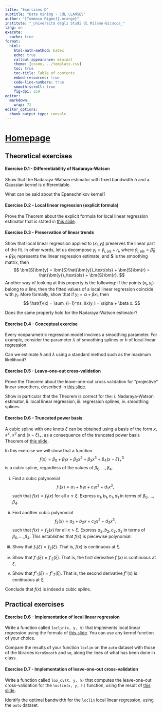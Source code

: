 ```yaml
---
title: "Exercises D"
subtitle: "Data mining - CdL CLAMSES"
author: "[Tommaso Rigon]{.orange}"
institute: "_Università degli Studi di Milano-Bicocca_"
lang: en
execute:
  cache: true
format:
  html:
    html-math-method: katex
    echo: true
    callout-appearance: minimal
    theme: [cosmo, ../template.css]
    toc: true
    toc-title: Table of contents
    embed-resources: true
    code-line-numbers: true
    smooth-scroll: true
    fig-dpi: 250
editor: 
  markdown: 
    wrap: 72
editor_options: 
  chunk_output_type: console
---
```


# [Homepage](../index.html)

## Theoretical exercises

#### Exercise D.1 - Differentiability of Nadaraya-Watson

[Show]{.orange} that the Nadaraya-Watson estimator with fixed bandwidth $h$ and a Gaussian kernel is [differentiable]{.blue}. 

What can be said about the Epanechnikov kernel? 

#### Exercise D.2 - Local linear regression (explicit formula)

Prove the Theorem about the explicit formula for [local linear regression estimator]{.blue} that is stated in [this slide](../slides/un_D.html#local-linear-regression-ii). 

#### Exercise D.3 - Preservation of linear trends

[Show]{.orange} that local linear regression applied to $(x_i, y_i)$ [preserves]{.orange} the [linear part of the fit]{.blue}. In other words, let us decompose $y_i = \hat{y}_{i,\text{ols}} + r_i$, where $\hat{y}_{i,\text{ols}} = \hat{\beta}_0 + \hat{\beta}_1 x_i$ represents the linear regression estimate, and $\bm{S}$ is the smoothing matrix, then
$$
\bm{S}\bm{y} = \bm{S}\hat{\bm{y}}_\text{ols} + \bm{S}\bm{r} = \hat{\bm{y}}_\text{ols} + \bm{S}\bm{r}.
$$
Another way of looking at this property is the following: if the points $(x_i, y_i)$ [belong to a line]{.blue}, then the fitted values of a local linear regression coincide with $y_i$. More formally, [show]{.orange} that if $y_i = \alpha + \beta x_i$, then
$$
\hat{f}(x) = \sum_{i=1}^ns_i(x)y_i = \alpha + \beta x.
$$

Does the same property hold for the Nadaraya-Watson estimator? 

#### Exercise D.4 - Conceptual exercise

Every nonparametric regression model involves a [smoothing parameter]{.blue}. For example, consider the parameter $\lambda$ of smoothing splines or $h$ of local linear regression. 

Can we estimate $h$ and $\lambda$ using a standard method such as the [maximum likelihood]{.orange}?

#### Exercise D.5 - Leave-one-out cross-validation

[Prove]{.orange} the Theorem about the leave-one-out cross validation for "projective" linear smoothers, described in [this slide](../slides/un_D.html#choice-of-the-bandwidth-ii). 

Show in particular that the Theorem is correct for the: i. Nadaraya-Watson estimator, ii. local linear regression, iii. regression splines, iv. smoothing splines. 

#### Exercise D.6 - Truncated power basis

A cubic spline with one knots $\xi$ can be obtained using a basis of the form $x$, $x^2$, $x^3$ and ($x - \xi)_+$, as a consequence of the truncated power basis Theorem of [this slide](../slides/un_D.html#truncated-power-basis).

In this exercise we will show that a function 
$$
f(x) = \beta_0 + \beta_1 x + \beta_2 x^2 + \beta_3 x^3 + \beta_4 (x - \xi)_+^3
$$
is a cubic spline, regardless of the values of $\beta_0,\dots,\beta_4$. 

i. Find a cubic polynomial 
$$
f_1(x) = a_1 + b_1 x + c_1 x^2 + d_1 x^3,
$$
such that $f(x) = f_1(x)$ for all $x \le \xi$. Express $a_1, b_1, c_1, d_1$ in terms of $\beta_0,\dots,\beta_4$.

ii. Find another cubic polynomial 
$$
f_2(x) = a_2 + b_2 x + c_2 x^2 + d_3 x^3,
$$
such that $f(x) = f_2(x)$ for all $x > \xi$. Express $a_2, b_2, c_2, d_2$ in terms of $\beta_0,\dots,\beta_4$. This establishes that $f(x)$ is piecewise polynomial. 

iii. Show that $f_1(\xi) = f_2(\xi)$. That is, $f(x)$ is continuous at $\xi$.

iv. Show that $f'_1(\xi) = f'_2(\xi)$. That is, the first derivative $f'(x)$ is continuous at $\xi$.

v. Show that $f''_1(\xi) = f''_2(\xi)$. That is, the second derivative $f''(x)$ is continuous at $\xi$.

Conclude that $f(x)$ [is]{.blue} indeed a [cubic spline]{.blue}. 

## Practical exercises

#### Exercise D.6 - Implementation of local linear regression

Write a function called `loclin(x, y, h)` that implements local linear regression using the formula of [this slide](../slides/un_D.html#local-linear-regression-ii). You can use any kernel function of your choice.

Compare the results of your function `loclin` on the `auto` dataset with those of the libraries `KernSmooth` and `sm`, along the lines of what has been done in class. 
 
#### Exercise D.7 - Implementation of leave-one-out cross-validation

Write a function called `loo_cv(X, y, h)` that computes the leave-one-out cross-validation for the `loclin(x, y, h)` function, using the result of [this slide](../slides/un_D.html#choice-of-the-bandwidth-ii).

Identify the optimal bandwidth for the `loclin` local linear regression, using the `auto` dataset.
